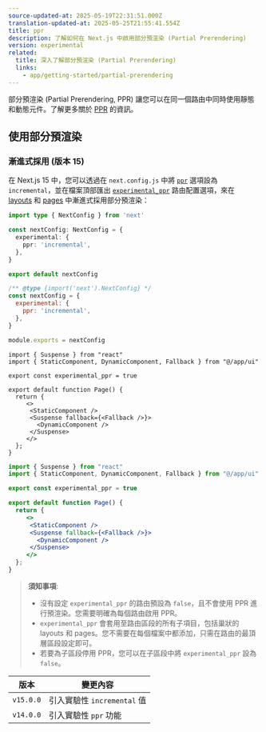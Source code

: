 ```yaml
---
source-updated-at: 2025-05-19T22:31:51.000Z
translation-updated-at: 2025-05-25T21:55:41.554Z
title: ppr
description: 了解如何在 Next.js 中啟用部分預渲染 (Partial Prerendering)
version: experimental
related:
  title: 深入了解部分預渲染 (Partial Prerendering)
  links:
    - app/getting-started/partial-prerendering
---
```


部分預渲染 (Partial Prerendering, PPR) 讓您可以在同一個路由中同時使用靜態和動態元件。了解更多關於 [PPR](/docs/app/getting-started/partial-prerendering) 的資訊。

## 使用部分預渲染

### 漸進式採用 (版本 15)

在 Next.js 15 中，您可以透過在 `next.config.js` 中將 [`ppr`](/docs/app/api-reference/config/next-config-js/ppr) 選項設為 `incremental`，並在檔案頂部匯出 [`experimental_ppr`](/docs/app/api-reference/file-conventions/route-segment-config) 路由配置選項，來在 [layouts](/docs/app/building-your-application/routing/layouts-and-templates) 和 [pages](/docs/app/api-reference/file-conventions/page) 中漸進式採用部分預渲染：

```ts filename="next.config.ts" switcher
import type { NextConfig } from 'next'

const nextConfig: NextConfig = {
  experimental: {
    ppr: 'incremental',
  },
}

export default nextConfig
```

```js filename="next.config.js" switcher
/** @type {import('next').NextConfig} */
const nextConfig = {
  experimental: {
    ppr: 'incremental',
  },
}

module.exports = nextConfig
```

```tsx filename="app/page.tsx" switcher
import { Suspense } from "react"
import { StaticComponent, DynamicComponent, Fallback } from "@/app/ui"

export const experimental_ppr = true

export default function Page() {
  return {
     <>
      <StaticComponent />
      <Suspense fallback={<Fallback />}>
        <DynamicComponent />
      </Suspense>
     </>
  };
}
```

```jsx filename="app/page.js" switcher
import { Suspense } from "react"
import { StaticComponent, DynamicComponent, Fallback } from "@/app/ui"

export const experimental_ppr = true

export default function Page() {
  return {
     <>
      <StaticComponent />
      <Suspense fallback={<Fallback />}>
        <DynamicComponent />
      </Suspense>
     </>
  };
}
```

> **須知事項**:
>
> - 沒有設定 `experimental_ppr` 的路由預設為 `false`，且不會使用 PPR 進行預渲染。您需要明確為每個路由啟用 PPR。
> - `experimental_ppr` 會套用至路由區段的所有子項目，包括巢狀的 layouts 和 pages。您不需要在每個檔案中都添加，只需在路由的最頂層區段設定即可。
> - 若要為子區段停用 PPR，您可以在子區段中將 `experimental_ppr` 設為 `false`。

| 版本      | 變更內容                                   |
| --------- | ----------------------------------------- |
| `v15.0.0` | 引入實驗性 `incremental` 值               |
| `v14.0.0` | 引入實驗性 `ppr` 功能                     |